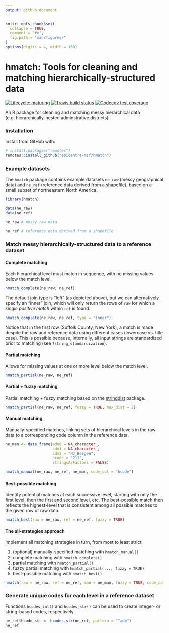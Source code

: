 ```yaml
---
output: github_document
---
```


<!-- README.md is generated from README.Rmd. Please edit that file -->

```r
knitr::opts_chunk$set(
  collapse = TRUE,
  comment = "#>",
  fig.path = "man/figures/"
)
options(digits = 4, width = 160)
```

# hmatch: Tools for cleaning and matching hierarchically-structured data
<!-- badges: start -->
[![Lifecycle: maturing](https://img.shields.io/badge/lifecycle-maturing-blue.svg)](https://www.tidyverse.org/lifecycle/#maturing)
[![Travis build status](https://travis-ci.org/epicentre-msf/hmatch.svg?branch=master)](https://travis-ci.org/epicentre-msf/hmatch)
[![Codecov test coverage](https://codecov.io/gh/epicentre-msf/hmatch/branch/master/graph/badge.svg)](https://codecov.io/gh/epicentre-msf/hmatch?branch=master)
<!-- badges: end -->

An R package for cleaning and matching messy hierarchical data (e.g. hierarchically-nested adminstrative districts).


### Installation

Install from GitHub with:

```r
# install.packages("remotes")
remotes::install_github("epicentre-msf/hmatch")
```

### Example datasets

The `hmatch` package contains example datasets `ne_raw` (messy geographical data) and `ne_ref` (reference data derived from a shapefile), based on a small subset of northeastern North America.

```r
library(hmatch)

data(ne_raw)
data(ne_ref)

ne_raw # messy raw data

ne_ref # reference data derived from a shapefile
```

### Match messy hierarchically-structured data to a reference dataset

#### Complete matching

Each hierarchical level must match in sequence, with no missing values below the match level.

```r
hmatch_complete(ne_raw, ne_ref)
```

The default join type is "left" (as depicted above), but we can alternatively specify an "inner" join, which will only
return the rows of `raw` for which a *single positive match* within `ref` is found.

```r
hmatch_complete(ne_raw, ne_ref, type = "inner")
```

Notice that in the first row (Suffolk County, New York), a match is made despite the raw and reference data using different cases (lowercase vs. title case). This is possible because, internally, all input strings are standardized prior to matching (see `?string_standardization`).

#### Partial matching

Allows for missing values at one or more level below the match level.

```r
hmatch_partial(ne_raw, ne_ref)
```

#### Partial + fuzzy matching

Partial matching + fuzzy matching based on the
[stringdist](https://github.com/markvanderloo/stringdist) package.

```r
hmatch_partial(ne_raw, ne_ref, fuzzy = TRUE, max_dist = 2)
```

#### Manual matching

Manually-specified matches, linking sets of hierarchical levels in the raw data
to a corresponding code column in the reference data.

```r
ne_man <- data.frame(adm0 = NA_character_,
                     adm1 = NA_character_,
                     adm2 = "NJ_Bergen",
                     hcode = "211",
                     stringsAsFactors = FALSE)

hmatch_manual(ne_raw, ne_ref, ne_man, code_col = "hcode")
```

#### Best-possible matching

Identify potential matches at each successive level, starting with only the
first level, then the first and second level, etc. The best-possible match then
reflects the highest-level that is consistent among all possible matches to the
given row of raw data.

```r
hmatch_best(raw = ne_raw, ref = ne_ref, fuzzy = TRUE)
```

#### The all-strategies approach

Implement all matching strategies in turn, from most to least strict:

1. (optional) manually-specified matching with `hmatch_manual()`
2. complete matching with `hmatch_complete()`
3. partial matching with `hmatch_partial()`
4. fuzzy partial matching with `hmatch_partial(..., fuzzy = TRUE)`
5. best-possible matching with `hmatch_best()`

```r
hmatch(raw = ne_raw, ref = ne_ref, man = ne_man, fuzzy = TRUE, code_col = "hcode")
```


### Generate unique codes for each level in a reference dataset

Functions `hcodes_int()` and `hcodes_str()` can be used to create integer- or
string-based codes, respectively.

```r
ne_ref$hcode_str <- hcodes_str(ne_ref, pattern = "^adm")
ne_ref
```

